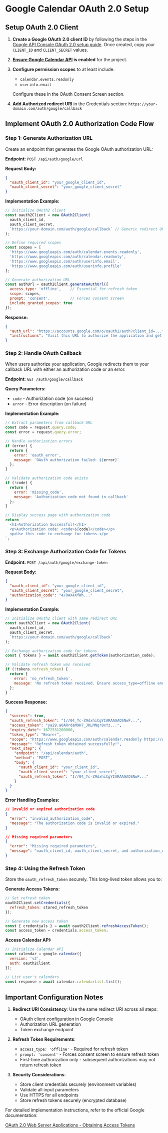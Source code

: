 # Google Calendar OAuth 2.0 Setup

## Setup OAuth 2.0 Client

1. **Create a Google OAuth 2.0 client ID** by following the steps in the [Google API Console OAuth 2.0 setup guide](https://support.google.com/googleapi/answer/6158849?hl=en). Once created, copy your `CLIENT_ID` and `CLIENT_SECRET` values.

2. **[Ensure Google Calendar API](https://support.google.com/googleapi/answer/6158841) is enabled** for the project.

3. **Configure permission scopes** to at least include:
   - `calendar.events.readonly`
   - `userinfo.email`
   
   Configure these in the OAuth Consent Screen section.

4. **Add Authorized redirect URI** in the Credentials section: `https://your-domain.com/auth/google/callback`

## Implement OAuth 2.0 Authorization Code Flow

### Step 1: Generate Authorization URL

Create an endpoint that generates the Google OAuth authorization URL:

**Endpoint:** `POST /api/auth/google/url`

**Request Body:**
```json
{
  "oauth_client_id": "your_google_client_id",
  "oauth_client_secret": "your_google_client_secret"
}
```

**Implementation Example:**
```javascript
// Initialize OAuth2 client
const oauth2Client = new OAuth2Client(
  oauth_client_id,
  oauth_client_secret,
  `https://your-domain.com/auth/google/callback` // Generic redirect URI
);

// Define required scopes
const scopes = [
  'https://www.googleapis.com/auth/calendar.events.readonly',
  'https://www.googleapis.com/auth/calendar.readonly',
  'https://www.googleapis.com/auth/userinfo.email',
  'https://www.googleapis.com/auth/userinfo.profile'
];

// Generate authorization URL
const authUrl = oauth2Client.generateAuthUrl({
  access_type: 'offline',    // Essential for refresh token
  scope: scopes,
  prompt: 'consent',         // Forces consent screen
  include_granted_scopes: true
});
```

**Response:**
```json
{
  "auth_url": "https://accounts.google.com/o/oauth2/auth?client_id=...",
  "instructions": "Visit this URL to authorize the application and get the authorization code"
}
```

### Step 2: Handle OAuth Callback

When users authorize your application, Google redirects them to your callback URL with either an authorization code or an error.

**Endpoint:** `GET /auth/google/callback`

**Query Parameters:**
- `code` - Authorization code (on success)
- `error` - Error description (on failure)

**Implementation Example:**
```javascript
// Extract parameters from callback URL
const code = request.query.code;
const error = request.query.error;

// Handle authorization errors
if (error) {
  return {
    error: 'oauth_error',
    message: `OAuth authorization failed: ${error}`
  };
}

// Validate authorization code exists
if (!code) {
  return {
    error: 'missing_code',
    message: 'Authorization code not found in callback'
  };
}

// Display success page with authorization code
return `
  <h1>Authorization Successful!</h1>
  <p>Authorization code: <code>${code}</code></p>
  <p>Use this code to exchange for tokens.</p>
`;
```


### Step 3: Exchange Authorization Code for Tokens

**Endpoint:** `POST /api/auth/google/exchange-token`

**Request Body:**
```json
{
  "oauth_client_id": "your_google_client_id",
  "oauth_client_secret": "your_google_client_secret",
  "authorization_code": "4/0AX4XfWh..."
}
```

**Implementation Example:**
```javascript
// Initialize OAuth2 client with same redirect URI
const oauth2Client = new OAuth2Client(
  oauth_client_id,
  oauth_client_secret,
  `https://your-domain.com/auth/google/callback`
);

// Exchange authorization code for tokens
const { tokens } = await oauth2Client.getToken(authorization_code);

// Validate refresh token was received
if (!tokens.refresh_token) {
  return {
    error: 'no_refresh_token',
    message: 'No refresh token received. Ensure access_type=offline and prompt=consent were used.'
  };
}
```

**Success Response:**
```json
{
  "success": true,
  "oauth_refresh_token": "1//04_Tc-Z9dxhiCgYIARAAGAQSNwF...",
  "access_token": "ya29.a0ARrdaM9H7_JKLMNqr8xYz...",
  "expiry_date": 1672531200000,
  "token_type": "Bearer",
  "scope": "https://www.googleapis.com/auth/calendar.readonly https://www.googleapis.com/auth/userinfo.email",
  "message": "Refresh token obtained successfully!",
  "next_step": {
    "endpoint": "/api/calendar/auth",
    "method": "POST",
    "body": {
      "oauth_client_id": "your_client_id",
      "oauth_client_secret": "your_client_secret",
      "oauth_refresh_token": "1//04_Tc-Z9dxhiCgYIARAAGAQSNwF..."
    }
  }
}
```

**Error Handling Examples:**
```json
// Invalid or expired authorization code
{
  "error": "invalid_authorization_code",
  "message": "The authorization code is invalid or expired."
}

// Missing required parameters
{
  "error": "Missing required parameters",
  "message": "oauth_client_id, oauth_client_secret, and authorization_code are required."
}
```

### Step 4: Using the Refresh Token

Store the `oauth_refresh_token` securely. This long-lived token allows you to:

**Generate Access Tokens:**
```javascript
// Set refresh token
oauth2Client.setCredentials({
  refresh_token: stored_refresh_token
});

// Generate new access token
const { credentials } = await oauth2Client.refreshAccessToken();
const access_token = credentials.access_token;
```

**Access Calendar API:**
```javascript
// Initialize Calendar API
const calendar = google.calendar({ 
  version: 'v3', 
  auth: oauth2Client 
});

// List user's calendars
const response = await calendar.calendarList.list();
```

## Important Configuration Notes

1. **Redirect URI Consistency**: Use the same redirect URI across all steps:
   - OAuth client configuration in Google Console
   - Authorization URL generation
   - Token exchange endpoint

2. **Refresh Token Requirements**:
   - `access_type: 'offline'` - Required for refresh token
   - `prompt: 'consent'` - Forces consent screen to ensure refresh token
   - First-time authorization only - subsequent authorizations may not return refresh token

3. **Security Considerations**:
   - Store client credentials securely (environment variables)
   - Validate all input parameters
   - Use HTTPS for all endpoints
   - Store refresh tokens securely (encrypted database)

For detailed implementation instructions, refer to the official Google documentation:

[OAuth 2.0 Web Server Applications - Obtaining Access Tokens](https://developers.google.com/identity/protocols/oauth2/web-server#obtainingaccesstokens)

